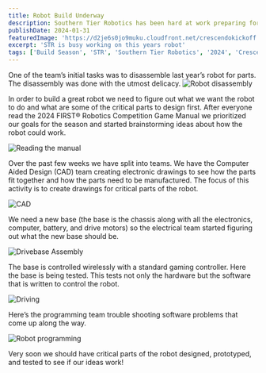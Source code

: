 ```yaml
---
title: Robot Build Underway
description: Southern Tier Robotics has been hard at work preparing for this years FRC season.
publishDate: 2024-01-31
featuredImage: 'https://d2je6s0jo9muku.cloudfront.net/crescendokickoff.webp'
excerpt: 'STR is busy working on this years robot'
tags: ['Build Season', 'STR', 'Southern Tier Robotics', '2024', 'Crescendo', 'FRC']
---
```


One of the team’s initial tasks was to disassemble last year’s robot for parts.  The disassembly was done with the utmost delicacy.
![Robot disassembly](https://d2je6s0jo9muku.cloudfront.net/Picture1.webp)

In order to build a great robot we need to figure out what we want the robot to do and what are some of the critical parts to design first.  After everyone read the 2024 FIRST® Robotics Competition Game Manual we prioritized our goals for the season and started brainstorming ideas about how the robot could work.

![Reading the manual](https://d2je6s0jo9muku.cloudfront.net/Picture2.webp)

Over the past few weeks we have split into teams.
We have the Computer Aided Design (CAD) team creating electronic drawings to see how the parts fit together and how the parts need to be manufactured. The focus of this activity is to create drawings for critical parts of the robot.

![CAD](https://d2je6s0jo9muku.cloudfront.net/Picture3.webp)

We need a new base (the base is the chassis along with all the electronics, computer, battery, and drive motors) so the electrical team started figuring out what the new base should be.

![Drivebase Assembly](https://d2je6s0jo9muku.cloudfront.net/Picture4.webp)

The base is controlled wirelessly with a standard gaming controller.  Here the base is being tested.  This tests not only the hardware but the software that is written to control the robot.

![Driving](https://d2je6s0jo9muku.cloudfront.net/Picture5.webp)

Here’s the programming team trouble shooting software problems that come up along the way.

![Robot programming](https://d2je6s0jo9muku.cloudfront.net/Picture6.webp)

Very soon we should have critical parts of the robot designed, prototyped, and tested to see if our ideas work!